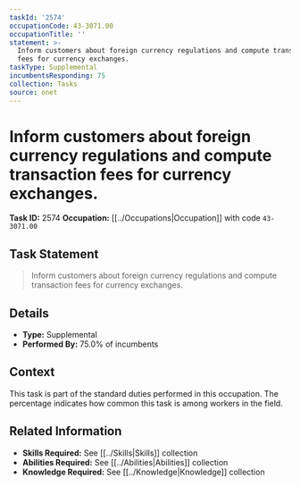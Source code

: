 ```yaml
---
taskId: '2574'
occupationCode: 43-3071.00
occupationTitle: ''
statement: >-
  Inform customers about foreign currency regulations and compute transaction
  fees for currency exchanges.
taskType: Supplemental
incumbentsResponding: 75
collection: Tasks
source: onet
---
```

# Inform customers about foreign currency regulations and compute transaction fees for currency exchanges.

**Task ID:** 2574
**Occupation:** [[../Occupations|Occupation]] with code `43-3071.00`

## Task Statement

> Inform customers about foreign currency regulations and compute transaction fees for currency exchanges.

## Details

- **Type:** Supplemental
- **Performed By:** 75.0% of incumbents

## Context

This task is part of the standard duties performed in this occupation. The percentage indicates how common this task is among workers in the field.

## Related Information

- **Skills Required:** See [[../Skills|Skills]] collection
- **Abilities Required:** See [[../Abilities|Abilities]] collection
- **Knowledge Required:** See [[../Knowledge|Knowledge]] collection
